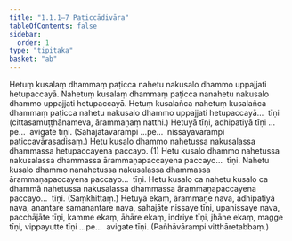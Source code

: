 ```yaml
---
title: "1.1.1–7 Paṭiccādivāra"
tableOfContents: false
sidebar:
  order: 1
type: "tipitaka"
basket: "ab"
---
```



<DynamicBreadcrumb />

<Division number="1">

<Paragraph number="2">
Hetuṃ kusalaṃ dhammaṃ paṭicca nahetu nakusalo dhammo uppajjati hetupaccayā. Nahetuṃ kusalaṃ dhammaṃ paṭicca nanahetu nakusalo dhammo uppajjati hetupaccayā. Hetuṃ kusalañca nahetuṃ kusalañca dhammaṃ paṭicca nahetu nakusalo dhammo uppajjati hetupaccayā…  tīṇi (cittasamuṭṭhānameva, ārammaṇaṃ natthi.)
</Paragraph>

<Paragraph number="3">
Hetuyā tīṇi, adhipatiyā tīṇi …pe…  avigate tīṇi.
</Paragraph>

<Paragraph number="4">
(Sahajātavārampi …pe…  nissayavārampi paṭiccavārasadisaṃ.)
</Paragraph>

</Division>
<Division number="2">

<Paragraph number="5">
Hetu kusalo dhammo nahetussa nakusalassa dhammassa hetupaccayena paccayo. (1)
</Paragraph>

<Paragraph number="6">
Hetu kusalo dhammo nahetussa nakusalassa dhammassa ārammaṇapaccayena paccayo…  tīṇi.
</Paragraph>

<Paragraph number="7">
Nahetu kusalo dhammo nanahetussa nakusalassa dhammassa ārammaṇapaccayena paccayo…  tīṇi.
</Paragraph>

<Paragraph number="8">
Hetu kusalo ca nahetu kusalo ca dhammā nahetussa nakusalassa dhammassa ārammaṇapaccayena paccayo…  tīṇi. (Saṃkhittaṃ.)
</Paragraph>

</Division>
<Division number="3">

<Paragraph number="9">
Hetuyā ekaṃ, ārammaṇe nava, adhipatiyā nava, anantare samanantare nava, sahajāte nissaye tīṇi, upanissaye nava, pacchājāte tīṇi, kamme ekaṃ, āhāre ekaṃ, indriye tīṇi, jhāne ekaṃ, magge tīṇi, vippayutte tīṇi …pe…  avigate tīṇi. (Pañhāvārampi vitthāretabbaṃ.)
</Paragraph>
</Division>
